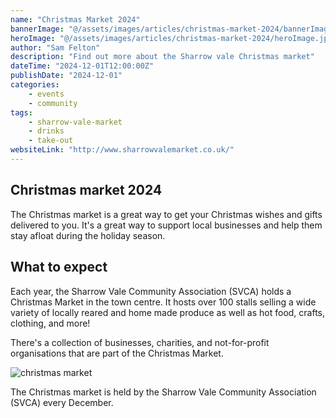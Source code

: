 ```yaml
---
name: "Christmas Market 2024"
bannerImage: "@/assets/images/articles/christmas-market-2024/bannerImage.jpeg"
heroImage: "@/assets/images/articles/christmas-market-2024/heroImage.jpeg"
author: "Sam Felton"
description: "Find out more about the Sharrow vale Christmas market"
dateTime: "2024-12-01T12:00:00Z"
publishDate: "2024-12-01"
categories:
    - events
    - community
tags:
    - sharrow-vale-market
    - drinks
    - take-out
websiteLink: "http://www.sharrowvalemarket.co.uk/"
---
```


## Christmas market 2024

The Christmas market is a great way to get your Christmas wishes and gifts delivered to you. It's a great way to support local businesses and help them stay afloat during the holiday season.

## What to expect

Each year, the Sharrow Vale Community Association (SVCA) holds a Christmas Market in the town centre. It hosts over 100 stalls selling a wide variety of locally reared and home made produce as well as hot food, crafts, clothing, and more!

There's a collection of businesses, charities, and not-for-profit organisations that are part of the Christmas Market.

![christmas market](@/assets/images/articles/christmas-market-2024/christmas-market-2024.jpeg)

The Christmas market is held by the Sharrow Vale Community Association (SVCA) every December.
